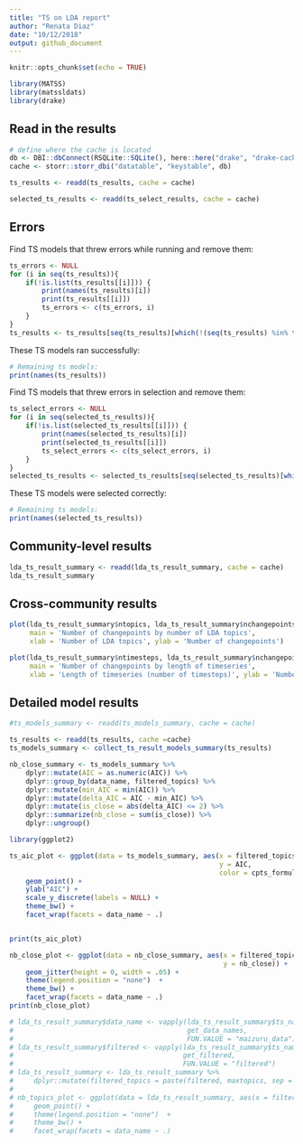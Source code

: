 ```yaml
---
title: "TS on LDA report"
author: "Renata Diaz"
date: "10/12/2018"
output: github_document
---
```


```r
knitr::opts_chunk$set(echo = TRUE)

library(MATSS)
library(matssldats)
library(drake)
```

## Read in the results

```r
# define where the cache is located
db <- DBI::dbConnect(RSQLite::SQLite(), here::here("drake", "drake-cache.sqlite"))
cache <- storr::storr_dbi("datatable", "keystable", db)

ts_results <- readd(ts_results, cache = cache)

selected_ts_results <- readd(ts_select_results, cache = cache)
```

## Errors
Find TS models that threw errors while running and remove them:
```r
ts_errors <- NULL
for (i in seq(ts_results)){
    if(!is.list(ts_results[[i]])) {
        print(names(ts_results)[i])
        print(ts_results[[i]])
        ts_errors <- c(ts_errors, i)
    }
}
ts_results <- ts_results[seq(ts_results)[which(!(seq(ts_results) %in% ts_errors))]]

```

These TS models ran successfully:

```r
# Remaining ts models:
print(names(ts_results))
```

Find TS models that threw errors in selection and remove them:
```r
ts_select_errors <- NULL
for (i in seq(selected_ts_results)){
    if(!is.list(selected_ts_results[[i]])) {
        print(names(selected_ts_results)[i])
        print(selected_ts_results[[i]])
        ts_select_errors <- c(ts_select_errors, i)
    }
}
selected_ts_results <- selected_ts_results[seq(selected_ts_results)[which(!(seq(selected_ts_results) %in% ts_select_errors))]]
```

These TS models were selected correctly:

```r
# Remaining ts models:
print(names(selected_ts_results))
```

## Community-level results

```r
lda_ts_result_summary <- readd(lda_ts_result_summary, cache = cache)
lda_ts_result_summary
```

## Cross-community results
```r

plot(lda_ts_result_summary$ntopics, lda_ts_result_summary$nchangepoints, 
     main = 'Number of changepoints by number of LDA topics', 
     xlab = 'Number of LDA topics', ylab = 'Number of changepoints')

plot(lda_ts_result_summary$ntimesteps, lda_ts_result_summary$nchangepoints, 
     main = 'Number of changepoints by length of timeseries', 
     xlab = 'Length of timeseries (number of timesteps)', ylab = 'Number of changepoints')
```

## Detailed model results

```r

#ts_models_summary <- readd(ts_models_summary, cache = cache)

ts_results <- readd(ts_results, cache =cache)
ts_models_summary <- collect_ts_result_models_summary(ts_results)

nb_close_summary <- ts_models_summary %>%
    dplyr::mutate(AIC = as.numeric(AIC)) %>%
    dplyr::group_by(data_name, filtered_topics) %>%
    dplyr::mutate(min_AIC = min(AIC)) %>%
    dplyr::mutate(delta_AIC = AIC - min_AIC) %>%
    dplyr::mutate(is_close = abs(delta_AIC) <= 2) %>%
    dplyr::summarize(nb_close = sum(is_close)) %>%
    dplyr::ungroup()

library(ggplot2)

ts_aic_plot <- ggplot(data = ts_models_summary, aes(x = filtered_topics,
                                                    y = AIC,
                                                    color = cpts_formula)) +
    geom_point() +
    ylab("AIC") +
    scale_y_discrete(labels = NULL) +
    theme_bw() +
    facet_wrap(facets = data_name ~ .)


print(ts_aic_plot)

nb_close_plot <- ggplot(data = nb_close_summary, aes(x = filtered_topics,
                                                     y = nb_close)) +
    geom_jitter(height = 0, width = .05) +
    theme(legend.position = "none")  +
    theme_bw() +
    facet_wrap(facets = data_name ~ .)
print(nb_close_plot)

# lda_ts_result_summary$data_name <- vapply(lda_ts_result_summary$ts_name,
#                                           get_data_names,
#                                           FUN.VALUE = "maizuru_data")
# lda_ts_result_summary$filtered <- vapply(lda_ts_result_summary$ts_name,
#                                          get_filtered,
#                                          FUN.VALUE = "filtered")
# lda_ts_result_summary <- lda_ts_result_summary %>%
#     dplyr::mutate(filtered_topics = paste(filtered, maxtopics, sep = "_"))
# 
# nb_topics_plot <- ggplot(data = lda_ts_result_summary, aes(x = filtered_topics, y = ntopics)) +
#     geom_point() +
#     theme(legend.position = "none")  +
#     theme_bw() +
#     facet_wrap(facets = data_name ~ .)

```
